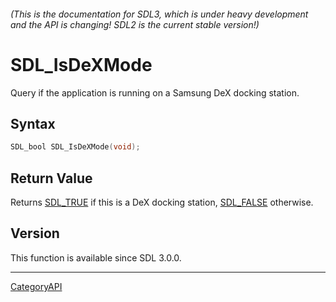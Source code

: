 ====== (This is the documentation for SDL3, which is under heavy development and the API is changing! SDL2 is the current stable version!) ======
= SDL_IsDeXMode =

Query if the application is running on a Samsung DeX docking station.

== Syntax ==

<syntaxhighlight lang='c'>
SDL_bool SDL_IsDeXMode(void);
</syntaxhighlight>

== Return Value ==

Returns [[SDL_TRUE]] if this is a DeX docking station, [[SDL_FALSE]]
otherwise.

== Version ==

This function is available since SDL 3.0.0.

----
[[CategoryAPI]]



